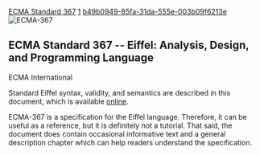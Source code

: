 [[Property:title|ECMA Standard 367]]
[[Property:weight|1]]
[[Property:uuid|b49b0949-85fa-31da-555e-003b09f6213e]]
[[Image: ECMA-367 cover small|ECMA-367]]


==ECMA Standard 367 -- Eiffel: Analysis, Design, and Programming Language==

ECMA International

Standard Eiffel syntax, validity, and semantics are described in this document, which is available [http://www.ecma-international.org/publications/standards/Ecma-367.htm online].

ECMA-367 is a specification for the Eiffel language. Therefore, it can be useful as a reference, but it is definitely not a tutorial. That said, the document does contain occasional informative text and a general description chapter which can help readers understand the specification. 



